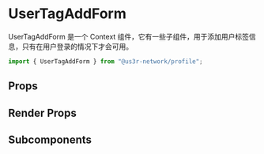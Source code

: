 

<Meta of={UserTagAddFormStories} />

# UserTagAddForm

UserTagAddForm 是一个 Context 组件，它有一些子组件，用于添加用户标签信息，只有在用户登录的情况下才会可用。

```jsx
import { UserTagAddForm } from "@us3r-network/profile";
```

<Canvas />

## Props

<Controls />

## Render Props

## Subcomponents
